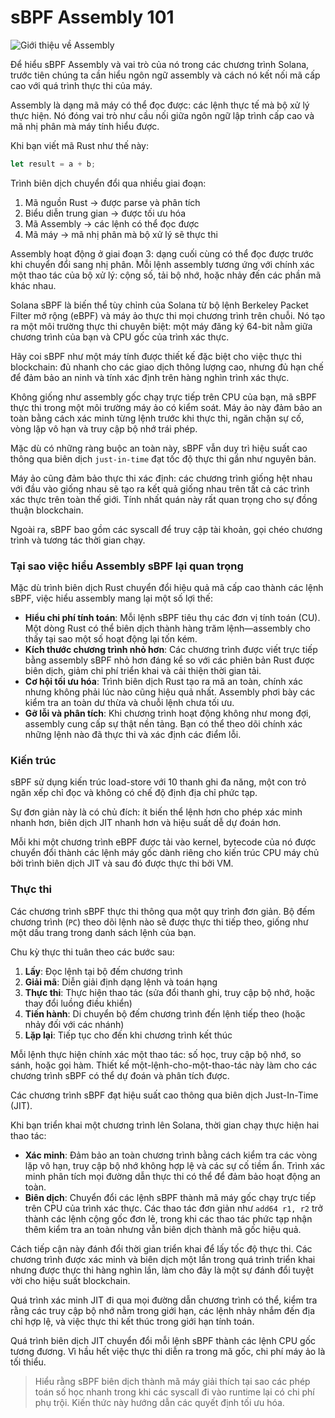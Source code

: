 
# sBPF Assembly 101

![Giới thiệu về Assembly](/graphics/course-banners/introduction-to-assembly.png)

Để hiểu sBPF Assembly và vai trò của nó trong các chương trình Solana, trước tiên chúng ta cần hiểu ngôn ngữ assembly và cách nó kết nối mã cấp cao với quá trình thực thi của máy.

<ArticleSection name="Ngôn ngữ Assembly" id="the-assembly-language" level="h2" />

Assembly là dạng mã máy có thể đọc được: các lệnh thực tế mà bộ xử lý thực hiện. Nó đóng vai trò như cầu nối giữa ngôn ngữ lập trình cấp cao và mã nhị phân mà máy tính hiểu được.

Khi bạn viết mã Rust như thế này:

```rust
let result = a + b;
```

Trình biên dịch chuyển đổi qua nhiều giai đoạn:
1. Mã nguồn Rust → được parse và phân tích
2. Biểu diễn trung gian → được tối ưu hóa
3. Mã Assembly → các lệnh có thể đọc được
4. Mã máy → mã nhị phân mà bộ xử lý sẽ thực thi

Assembly hoạt động ở giai đoạn 3: dạng cuối cùng có thể đọc được trước khi chuyển đổi sang nhị phân. Mỗi lệnh assembly tương ứng với chính xác một thao tác của bộ xử lý: cộng số, tải bộ nhớ, hoặc nhảy đến các phần mã khác nhau.

<ArticleSection name="Máy ảo sBPF" id="the-sbpf-virtual-machine" level="h2" />

Solana sBPF là biến thể tùy chỉnh của Solana từ bộ lệnh Berkeley Packet Filter mở rộng (eBPF) và máy ảo thực thi mọi chương trình trên chuỗi. Nó tạo ra một môi trường thực thi chuyên biệt: một máy đăng ký 64-bit nằm giữa chương trình của bạn và CPU gốc của trình xác thực.

Hãy coi sBPF như một máy tính được thiết kế đặc biệt cho việc thực thi blockchain: đủ nhanh cho các giao dịch thông lượng cao, nhưng đủ hạn chế để đảm bảo an ninh và tính xác định trên hàng nghìn trình xác thực.

Không giống như assembly gốc chạy trực tiếp trên CPU của bạn, mã sBPF thực thi trong một môi trường máy ảo có kiểm soát. Máy ảo này đảm bảo an toàn bằng cách xác minh từng lệnh trước khi thực thi, ngăn chặn sự cố, vòng lặp vô hạn và truy cập bộ nhớ trái phép.

Mặc dù có những ràng buộc an toàn này, sBPF vẫn duy trì hiệu suất cao thông qua biên dịch `just-in-time` đạt tốc độ thực thi gần như nguyên bản.

Máy ảo cũng đảm bảo thực thi xác định: các chương trình giống hệt nhau với đầu vào giống nhau sẽ tạo ra kết quả giống nhau trên tất cả các trình xác thực trên toàn thế giới. Tính nhất quán này rất quan trọng cho sự đồng thuận blockchain.

Ngoài ra, sBPF bao gồm các syscall để truy cập tài khoản, gọi chéo chương trình và tương tác thời gian chạy.

### Tại sao việc hiểu Assembly sBPF lại quan trọng

Mặc dù trình biên dịch Rust chuyển đổi hiệu quả mã cấp cao thành các lệnh sBPF, việc hiểu assembly mang lại một số lợi thế:
- **Hiểu chi phí tính toán**: Mỗi lệnh sBPF tiêu thụ các đơn vị tính toán (CU). Một dòng Rust có thể biên dịch thành hàng trăm lệnh—assembly cho thấy tại sao một số hoạt động lại tốn kém.
- **Kích thước chương trình nhỏ hơn**: Các chương trình được viết trực tiếp bằng assembly sBPF nhỏ hơn đáng kể so với các phiên bản Rust được biên dịch, giảm chi phí triển khai và cải thiện thời gian tải.
- **Cơ hội tối ưu hóa**: Trình biên dịch Rust tạo ra mã an toàn, chính xác nhưng không phải lúc nào cũng hiệu quả nhất. Assembly phơi bày các kiểm tra an toàn dư thừa và chuỗi lệnh chưa tối ưu.
- **Gỡ lỗi và phân tích**: Khi chương trình hoạt động không như mong đợi, assembly cung cấp sự thật nền tảng. Bạn có thể theo dõi chính xác những lệnh nào đã thực thi và xác định các điểm lỗi.

### Kiến trúc

sBPF sử dụng kiến trúc load-store với 10 thanh ghi đa năng, một con trỏ ngăn xếp chỉ đọc và không có chế độ định địa chỉ phức tạp.

Sự đơn giản này là có chủ đích: ít biến thể lệnh hơn cho phép xác minh nhanh hơn, biên dịch JIT nhanh hơn và hiệu suất dễ dự đoán hơn.

Mỗi khi một chương trình eBPF được tải vào kernel, bytecode của nó được chuyển đổi thành các lệnh máy gốc dành riêng cho kiến trúc CPU máy chủ bởi trình biên dịch JIT và sau đó được thực thi bởi VM.

### Thực thi

Các chương trình sBPF thực thi thông qua một quy trình đơn giản. Bộ đếm chương trình (`PC`) theo dõi lệnh nào sẽ được thực thi tiếp theo, giống như một dấu trang trong danh sách lệnh của bạn.

Chu kỳ thực thi tuân theo các bước sau:
1. **Lấy**: Đọc lệnh tại bộ đếm chương trình
2. **Giải mã**: Diễn giải định dạng lệnh và toán hạng
3. **Thực thi**: Thực hiện thao tác (sửa đổi thanh ghi, truy cập bộ nhớ, hoặc thay đổi luồng điều khiển)
4. **Tiến hành**: Di chuyển bộ đếm chương trình đến lệnh tiếp theo (hoặc nhảy đối với các nhánh)
5. **Lặp lại**: Tiếp tục cho đến khi chương trình kết thúc

Mỗi lệnh thực hiện chính xác một thao tác: số học, truy cập bộ nhớ, so sánh, hoặc gọi hàm. Thiết kế một-lệnh-cho-một-thao-tác này làm cho các chương trình sBPF có thể dự đoán và phân tích được.

<ArticleSection name="Quy trình biên dịch JIT" id="the-jit-compiler-pipeline" level="h2" />

Các chương trình sBPF đạt hiệu suất cao thông qua biên dịch Just-In-Time (JIT).

Khi bạn triển khai một chương trình lên Solana, thời gian chạy thực hiện hai thao tác:
- **Xác minh**: Đảm bảo an toàn chương trình bằng cách kiểm tra các vòng lặp vô hạn, truy cập bộ nhớ không hợp lệ và các sự cố tiềm ẩn. Trình xác minh phân tích mọi đường dẫn thực thi có thể để đảm bảo hoạt động an toàn.
- **Biên dịch**: Chuyển đổi các lệnh sBPF thành mã máy gốc chạy trực tiếp trên CPU của trình xác thực. Các thao tác đơn giản như `add64 r1, r2` trở thành các lệnh cộng gốc đơn lẻ, trong khi các thao tác phức tạp nhận thêm kiểm tra an toàn nhưng vẫn biên dịch thành mã gốc hiệu quả.

Cách tiếp cận này đánh đổi thời gian triển khai để lấy tốc độ thực thi. Các chương trình được xác minh và biên dịch một lần trong quá trình triển khai nhưng được thực thi hàng nghìn lần, làm cho đây là một sự đánh đổi tuyệt vời cho hiệu suất blockchain.

Quá trình xác minh JIT đi qua mọi đường dẫn chương trình có thể, kiểm tra rằng các truy cập bộ nhớ nằm trong giới hạn, các lệnh nhảy nhắm đến địa chỉ hợp lệ, và việc thực thi kết thúc trong giới hạn tính toán.

Quá trình biên dịch JIT chuyển đổi mỗi lệnh sBPF thành các lệnh CPU gốc tương đương. Vì hầu hết việc thực thi diễn ra trong mã gốc, chi phí máy ảo là tối thiểu.

> Hiểu rằng sBPF biên dịch thành mã máy giải thích tại sao các phép toán số học nhanh trong khi các syscall đi vào runtime lại có chi phí phụ trội. Kiến thức này hướng dẫn các quyết định tối ưu hóa.